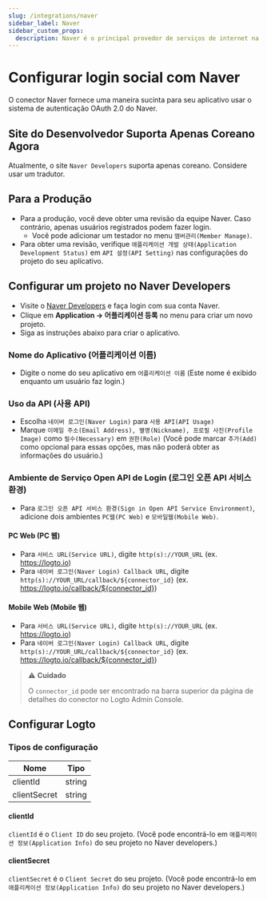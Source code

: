 ```yaml
---
slug: /integrations/naver
sidebar_label: Naver
sidebar_custom_props:
  description: Naver é o principal provedor de serviços de internet na Coreia do Sul.
---
```



# Configurar login social com Naver

O conector Naver fornece uma maneira sucinta para seu aplicativo usar o sistema de autenticação OAuth 2.0 do Naver.

<GuideTip />

## Site do Desenvolvedor Suporta Apenas Coreano Agora

Atualmente, o site `Naver Developers` suporta apenas coreano. Considere usar um tradutor.

## Para a Produção

- Para a produção, você deve obter uma revisão da equipe Naver.
  Caso contrário, apenas usuários registrados podem fazer login.
  - Você pode adicionar um testador no menu `맴버관리(Member Manage)`.
- Para obter uma revisão, verifique `애플리케이션 개발 상태(Application Development Status)`
  em `API 설정(API Setting)` nas configurações do projeto do seu aplicativo.

## Configurar um projeto no Naver Developers

- Visite o [Naver Developers](https://developers.naver.com/main/) e faça login com sua conta Naver.
- Clique em **Application -> 어플리케이션 등록** no menu para criar um novo projeto.
- Siga as instruções abaixo para criar o aplicativo.

### Nome do Aplicativo (어플리케이션 이름)

- Digite o nome do seu aplicativo em `어플리케이션 이름` (Este nome é exibido enquanto um usuário faz login.)

### Uso da API (사용 API)

- Escolha `네이버 로그인(Naver Login)` para `사용 API(API Usage)`
- Marque `이메일 주소(Email Address), 별명(Nickname), 프로필 사진(Profile Image)` como `필수(Necessary)` em `권한(Role)` (Você pode marcar `추가(Add)` como opcional para essas opções, mas não poderá obter as informações do usuário.)

### Ambiente de Serviço Open API de Login (로그인 오픈 API 서비스 환경)

- Para `로그인 오픈 API 서비스 환경(Sign in Open API Service Environment)`, adicione dois ambientes `PC웹(PC Web)` e `모바일웹(Mobile Web)`.

#### PC Web (PC 웹)

- Para `서비스 URL(Service URL)`, digite `http(s)://YOUR_URL` (ex. https://logto.io)
- Para `네이버 로그인(Naver Login) Callback URL`, digite `http(s)://YOUR_URL/callback/${connector_id}` (ex. https://logto.io/callback/${connector_id})

#### Mobile Web (Mobile 웹)

- Para `서비스 URL(Service URL)`, digite `http(s)://YOUR_URL` (ex. https://logto.io)
- Para `네이버 로그인(Naver Login) Callback URL`, digite `http(s)://YOUR_URL/callback/${connector_id}` (ex. https://logto.io/callback/${connector_id})

> ⚠️ **Cuidado**
>
> O `connector_id` pode ser encontrado na barra superior da página de detalhes do conector no Logto Admin Console.

## Configurar Logto

### Tipos de configuração

| Nome         | Tipo   |
| ------------ | ------ |
| clientId     | string |
| clientSecret | string |

#### clientId

`clientId` é o `Client ID` do seu projeto.
(Você pode encontrá-lo em `애플리케이션 정보(Application Info)` do seu projeto no Naver developers.)

#### clientSecret

`clientSecret` é o `Client Secret` do seu projeto.
(Você pode encontrá-lo em `애플리케이션 정보(Application Info)` do seu projeto no Naver developers.)
